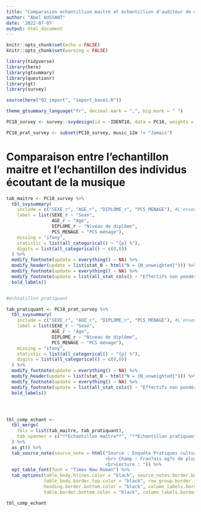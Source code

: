```yaml
---
title: "Comparasion echantillion maitre et échantillion d'auditeur de musique"
author: "Abel AUSSANT"
date: '2022-07-07'
output: html_document
---
```


```r
knitr::opts_chunk$set(echo = FALSE)
knitr::opts_chunk$set(warning = FALSE)

library(tidyverse)
library(here)
library(gtsummary)
library(questionr)
library(gt)
library(survey)

source(here("02_import", "import_bases.R"))

theme_gtsummary_language("fr", decimal.mark = ",", big.mark = " ")

PC18_survey <- survey::svydesign(id = ~IDENT18, data = PC18, weights = PC18$POND)

PC18_prat_survey <- subset(PC18_survey, music_12m != "Jamais")

```

# Comparaison entre l'echantillon maitre et l'echantillon des individus écoutant de la musique

```r
tab_maitre <- PC18_survey %>%
  tbl_svysummary(
    include = c("SEXE_r", "AGE_r", "DIPLOME_r", "PCS_MENAGE"), #L'ensemble des variables que l'on veut dans le tableau
    label = list(SEXE_r ~ "Sexe",
                 AGE_r ~ "Age",
                 DIPLOME_r ~ "Niveau de diplôme",
                 PCS_MENAGE ~ "PCS ménage"),
    missing = "ifany",
    statistic = list(all_categorical() ~ "{p} %"),
    digits = list(all_categorical() ~ c(0,0))
  ) %>%
  modify_footnote(update = everything() ~ NA) %>%
  modify_header(update = list(stat_0 ~ html("N = {N_unweighted}"))) %>%
  modify_footnote(update = everything() ~ NA) %>%
  modify_footnote(update = list(all_stat_cols() ~ "Effectifs non pondérés.")) %>%
  bold_labels() 


#echnatillon pratiquant

tab_pratiquant <- PC18_prat_survey %>%
  tbl_svysummary(
    include = c("SEXE_r", "AGE_r", "DIPLOME_r", "PCS_MENAGE"), #L'ensemble des variables que l'on veut dans le tableau
    label = list(SEXE_r ~ "Sexe",
                 AGE_r ~ "Age",
                 DIPLOME_r ~ "Niveau de diplôme",
                 PCS_MENAGE ~ "PCS ménage"),
    missing = "ifany",
    statistic = list(all_categorical() ~ "{p} %"),
    digits = list(all_categorical() ~ c(0,0))
  ) %>%
  modify_footnote(update = everything() ~ NA) %>%
  modify_header(update = list(stat_0 ~ html("N = {N_unweighted}"))) %>%
  modify_footnote(update = everything() ~ NA) %>%
  modify_footnote(update = list(all_stat_cols() ~ "Effectifs non pondérés.")) %>%
  bold_labels()




tbl_comp_echant <-
  tbl_merge(
    tbls = list(tab_maitre, tab_pratiquant),
    tab_spanner = c("**Echantillon maître**", "**Echantillon pratiquant**")
  ) %>%
  as_gt() %>%
  tab_source_note(source_note = html("Source : Enquête Pratiques culturelles des français 2018. Donn?es pond?r?es pour les pourcentages.
                                     <br> Champ : Fran?ais ag?s de plus de 15 et plus.
                                     <br>Lecture : ")) %>%
  opt_table_font(font = "Times New Roman") %>%
  tab_options(table_body.hlines.color = "black", source_notes.border.bottom.color = "black", table_body.border.bottom.color = "black",
              table_body.border.top.color = "black", row_group.border.top.color = "black", row_group.border.bottom.color = "black",
              heading.border.bottom.color = "black", column_labels.border.top.color = "black",  table.border.top.color = "black",
              table.border.bottom.color = "black", column_labels.border.bottom.color = "black")

tbl_comp_echant

```

